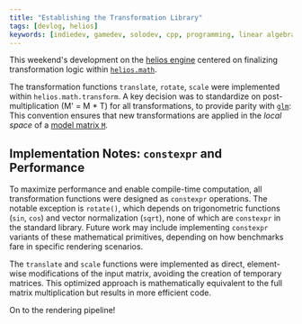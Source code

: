 ```yaml
---
title: "Establishing the Transformation Library"
tags: [devlog, helios]
keywords: [indiedev, gamedev, solodev, cpp, programming, linear algebra, computer graphics, indiegames]
---
```



This weekend's development on the [helios engine](/helios) centered on finalizing transformation logic within [`helios.math`](https://github.com/ThorstenSuckow/helios/tree/main/src/helios/math).

The transformation functions `translate`, `rotate`, `scale` were implemented within `helios.math.transform`. A key decision was to standardize on post-multiplication (M' = M * T) for all transformations, to provide parity with [`glm`](https://github.com/g-truc/glm): This convention ensures that new transformations are applied in the _local space_ of a [model matrix `M`](https://thorsten.suckow-homberg.de/docs/articles/computer-graphics/model-matrix-transformations-a-change-of-coordinates-perspective).

  <!--truncate-->

## Implementation Notes: `constexpr` and Performance
To maximize performance and enable compile-time computation, all transformation functions were designed as `constexpr` operations. The notable exception is `rotate()`, which depends on trigonometric functions (`sin`, `cos`) and vector normalization (`sqrt`), none of which are `constexpr` in the standard library. Future work may include implementing `constexpr` variants of these mathematical primitives, depending on how benchmarks fare in specific rendering scenarios.

The `translate` and `scale` functions were implemented as direct, element-wise modifications of the input matrix, avoiding the creation of temporary matrices. This optimized approach is mathematically equivalent to the full matrix multiplication but results in more efficient code.

On to the rendering pipeline!

<SocialLinks />
